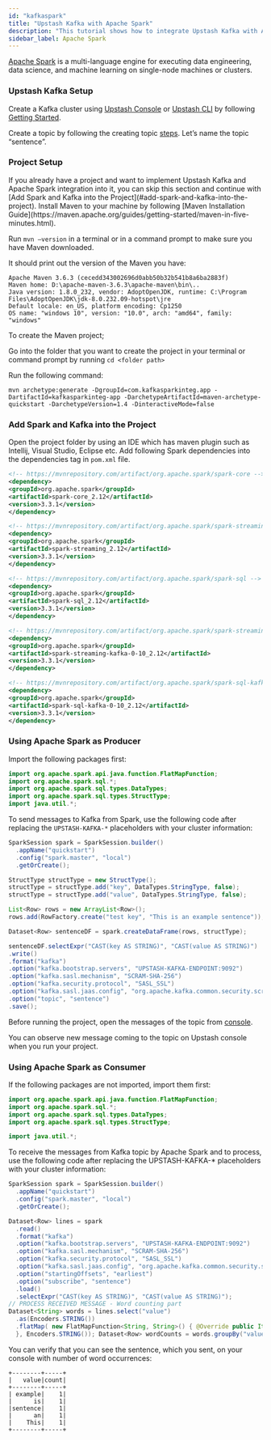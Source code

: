 ```yaml
---
id: "kafkaspark"
title: "Upstash Kafka with Apache Spark"
description: "This tutorial shows how to integrate Upstash Kafka with Apache Spark"
sidebar_label: Apache Spark
---
```


[Apache Spark](https://spark.apache.org/) is a multi-language engine for
executing data engineering, data science, and machine learning on single-node
machines or clusters.

### Upstash Kafka Setup

Create a Kafka cluster using [Upstash Console](https://console.upstash.com/) or
[Upstash CLI](https://github.com/upstash/cli) by following
[Getting Started](https://docs.upstash.com/kafka).

Create a topic by following the creating topic
[steps](https://docs.upstash.com/kafka#create-a-topic). Let’s name the topic
“sentence”.

### Project Setup

<Info>
  If you already have a project and want to implement Upstash Kafka and Apache
  Spark integration into it, you can skip this section and continue with [Add
  Spark and Kafka into the Project](#add-spark-and-kafka-into-the-project).
</Info>
Install Maven to your machine by following [Maven Installation Guide](https://maven.apache.org/guides/getting-started/maven-in-five-minutes.html).

Run `mvn –version` in a terminal or in a command prompt to make sure you have
Maven downloaded.

It should print out the version of the Maven you have:

```
Apache Maven 3.6.3 (cecedd343002696d0abb50b32b541b8a6ba2883f)
Maven home: D:\apache-maven-3.6.3\apache-maven\bin\..
Java version: 1.8.0_232, vendor: AdoptOpenJDK, runtime: C:\Program Files\AdoptOpenJDK\jdk-8.0.232.09-hotspot\jre
Default locale: en_US, platform encoding: Cp1250
OS name: "windows 10", version: "10.0", arch: "amd64", family: "windows"
```

To create the Maven project;

Go into the folder that you want to create the project in your terminal or
command prompt by running `cd <folder path>`

Run the following command:

```
mvn archetype:generate -DgroupId=com.kafkasparkinteg.app -DartifactId=kafkasparkinteg-app -DarchetypeArtifactId=maven-archetype-quickstart -DarchetypeVersion=1.4 -DinteractiveMode=false
```

### Add Spark and Kafka into the Project

Open the project folder by using an IDE which has maven plugin such as Intellij,
Visual Studio, Eclipse etc. Add following Spark dependencies into the
dependencies tag in `pom.xml` file.

```xml
<!-- https://mvnrepository.com/artifact/org.apache.spark/spark-core -->
<dependency>
<groupId>org.apache.spark</groupId>
<artifactId>spark-core_2.12</artifactId>
<version>3.3.1</version>
</dependency>

<!-- https://mvnrepository.com/artifact/org.apache.spark/spark-streaming -->
<dependency>
<groupId>org.apache.spark</groupId>
<artifactId>spark-streaming_2.12</artifactId>
<version>3.3.1</version>
</dependency>

<!-- https://mvnrepository.com/artifact/org.apache.spark/spark-sql -->
<dependency>
<groupId>org.apache.spark</groupId>
<artifactId>spark-sql_2.12</artifactId>
<version>3.3.1</version>
</dependency>

<!-- https://mvnrepository.com/artifact/org.apache.spark/spark-streaming-kafka-0-10 -->
<dependency>
<groupId>org.apache.spark</groupId>
<artifactId>spark-streaming-kafka-0-10_2.12</artifactId>
<version>3.3.1</version>
</dependency>

<!-- https://mvnrepository.com/artifact/org.apache.spark/spark-sql-kafka-0-10 -->
<dependency>
<groupId>org.apache.spark</groupId>
<artifactId>spark-sql-kafka-0-10_2.12</artifactId>
<version>3.3.1</version>
</dependency>
```

### Using Apache Spark as Producer

Import the following packages first:

```java
import org.apache.spark.api.java.function.FlatMapFunction;
import org.apache.spark.sql.*;
import org.apache.spark.sql.types.DataTypes;
import org.apache.spark.sql.types.StructType;
import java.util.*;
```

To send messages to Kafka from Spark, use the following code after replacing the
`UPSTASH-KAFKA-*` placeholders with your cluster information:

```java
SparkSession spark = SparkSession.builder()
  .appName("quickstart")
  .config("spark.master", "local")
  .getOrCreate();

StructType structType = new StructType();
structType = structType.add("key", DataTypes.StringType, false);
structType = structType.add("value", DataTypes.StringType, false);

List<Row> rows = new ArrayList<Row>();
rows.add(RowFactory.create("test key", "This is an example sentence"));

Dataset<Row> sentenceDF = spark.createDataFrame(rows, structType);

sentenceDF.selectExpr("CAST(key AS STRING)", "CAST(value AS STRING)")
.write()
.format("kafka")
.option("kafka.bootstrap.servers", "UPSTASH-KAFKA-ENDPOINT:9092")
.option("kafka.sasl.mechanism", "SCRAM-SHA-256")
.option("kafka.security.protocol", "SASL_SSL")
.option("kafka.sasl.jaas.config", "org.apache.kafka.common.security.scram.ScramLoginModule required username=\"UPSTASH-KAFKA-USERNAME\" password=\"UPSTASH-KAFKA-PASSWORD\";")
.option("topic", "sentence")
.save();
```

Before running the project, open the messages of the topic from
[console](https://console.upstash.com).

You can observe new message coming to the topic on Upstash console when you run
your project.

### Using Apache Spark as Consumer

If the following packages are not imported, import them first:

```java
import org.apache.spark.api.java.function.FlatMapFunction;
import org.apache.spark.sql.*;
import org.apache.spark.sql.types.DataTypes;
import org.apache.spark.sql.types.StructType;

import java.util.*;
```

To receive the messages from Kafka topic by Apache Spark and to process, use the
following code after replacing the UPSTASH-KAFKA-\* placeholders with your
cluster information:

```java
SparkSession spark = SparkSession.builder()
  .appName("quickstart")
  .config("spark.master", "local")
  .getOrCreate();

Dataset<Row> lines = spark
  .read()
  .format("kafka")
  .option("kafka.bootstrap.servers", "UPSTASH-KAFKA-ENDPOINT:9092")
  .option("kafka.sasl.mechanism", "SCRAM-SHA-256")
  .option("kafka.security.protocol", "SASL_SSL")
  .option("kafka.sasl.jaas.config", "org.apache.kafka.common.security.scram.ScramLoginModule required username=\"UPSTASH-KAFKA-USERNAME\" password=\"UPSTASH-KAFKA-PASSWORD\";")
  .option("startingOffsets", "earliest")
  .option("subscribe", "sentence")
  .load()
  .selectExpr("CAST(key AS STRING)", "CAST(value AS STRING)");
// PROCESS RECEIVED MESSAGE - Word counting part
Dataset<String> words = lines.select("value")
  .as(Encoders.STRING())
  .flatMap( new FlatMapFunction<String, String>() { @Override public Iterator<String> call(String x) { return Arrays.asList(x.split(" ")).iterator(); }
  }, Encoders.STRING()); Dataset<Row> wordCounts = words.groupBy("value").count(); wordCounts.show();
```

You can verify that you can see the sentence, which you sent, on your console
with number of word occurrences:

```
+--------+-----+
|   value|count|
+--------+-----+
| example|    1|
|      is|    1|
|sentence|    1|
|      an|    1|
|    This|    1|
+--------+-----+
```
